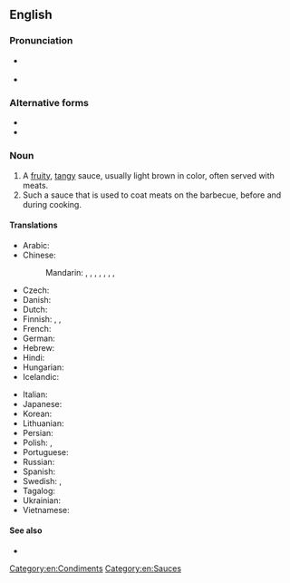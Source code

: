 ==English==
{{wikipedia}}

===Pronunciation===
* {{a|Received Pronunciation}} {{IPA|en|/ˈbɑːbɪkjuː sɔːs/}}
* {{a|General American}} {{IPA|en|/ˈbɑːɹbəkjuː sɑːs/|/- sɔːs/}}<!-- Yes, it has to be /sɔːs/ and /sɑːs/, not /ˈsɔːs/ and /ˈsɑːs/. This compound noun is stressed on its first element in both UK and US. -->

===Alternative forms===
* {{l|en|barbeque sauce}}
* {{l|en|BBQ sauce}}

===Noun===
{{en-noun|~}}

# A [[fruity]], [[tangy]] sauce, usually light brown in color, often served with meats.
# Such a sauce that is used to coat meats on the barbecue, before and during cooking.

====Translations====
{{trans-top|type of sauce}}
* Arabic: {{t-needed|ar}}
* Chinese:
*: Mandarin: {{t+|cmn|燒烤醬|sc=Hani}}, {{t+|cmn|烧烤酱|tr=shāokǎojiàng|sc=Hani}}, {{t|cmn|燒烤汁|sc=Hani}}, {{t|cmn|烧烤汁|tr=shāokǎozhī|sc=Hani}}, {{t+|cmn|烤肉醬|sc=Hani}}, {{t+|cmn|烤肉酱|tr=kǎoròujiàng|sc=Hani}}, {{t|cmn|燒烤調味汁|sc=Hani}}, {{t|cmn|烧烤调味汁|tr=shāokǎo tiáowèizhī|sc=Hani}}
* Czech: {{t|cs|barbecue omáčka}}
* Danish: {{t|da|barbecuesovs|c}}
* Dutch: {{t+|nl|barbecuesaus}}
* Finnish: {{t|fi|grillauskastike}}, {{t+|fi|grillikastike}}, {{t|fi|BBQ-kastike}}
* French: {{t|fr|sauce barbecue|f}}
* German: {{t|de|Barbecuesauce}}
* Hebrew: {{t|he|רוטב ברביקיו|m}}
* Hindi: {{t-needed|hi}}
* Hungarian: {{t|hu|barbecue-szósz}}
* Icelandic: {{t|is|BBQ-sósa}}
{{trans-mid}}
* Italian: {{t|it|salsa barbecue|f}}
* Japanese: {{t|ja|バーベキューソース|tr=bābekyū sōsu}}
* Korean: {{t-needed|ko}}
* Lithuanian: {{t-needed|lt}}
* Persian: {{t|fa|سس تنوری}}
* Polish: {{t+|pl|barbecue|n}}, {{t|pl|sos barbecue|m}}
* Portuguese: {{t|pt|molho de churrasco|m}}
* Russian: {{t|ru|со́ус для барбекью́|m}}
* Spanish: {{t+|es|salsa barbacoa|f}}
* Swedish: {{t|sv|grillsås|c}}, {{t|sv|barbecuesås|c}}
* Tagalog: {{t|tl|salsang ihaw}}
* Ukrainian: {{t-needed|uk}}
* Vietnamese: {{t-needed|vi}}
{{trans-bottom}}

====See also====
* {{l|en|sweet-and-sour}}

[[Category:en:Condiments]]
[[Category:en:Sauces]]